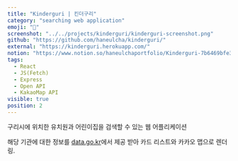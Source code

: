 ```yaml
---
title: "Kinderguri | 킨더구리"
category: "searching web application"
emoji: "👶"
screenshot: "../../projects/kinderguri/kinderguri-screenshot.png"
github: "https://github.com/haneulcha/kinderguri/"
external: "https://kinderguri.herokuapp.com/"
notion: "https://www.notion.so/haneulchaportfolio/Kinderguri-7b6469bfe30b450e8a10687cf423943e"
tags:
  - React
  - JS(Fetch)
  - Express
  - Open API
  - KakaoMap API
visible: true
position: 2
---
```


구리시에 위치한 유치원과 어린이집을 검색할 수 있는 웹 어플리케이션

해당 기관에 대한 정보를 <a href="https://www.data.go.kr/" target="_blank" rel="nofollow noopener noreferrer" aria-label="External Link">data.go.kr</a>에서 제공 받아 카드 리스트와 카카오 맵으로 렌더링.
